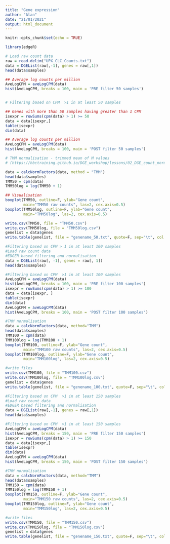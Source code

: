 ```yaml
---
title: "Gene expression"
author: "Alan"
date: "21/01/2021"
output: html_document
---
```


```r
knitr::opts_chunk$set(echo = TRUE)
```

```r

library(edgeR)

# Load raw count data 
raw = read.delim("UPX_CLC_Counts.txt")
data = DGEList(raw[,-1], genes = raw[,1])
head(data$samples)
```

```r

## Average log counts per million
AveLogCPM = aveLogCPM(data)
hist(AveLogCPM, breaks = 100, main = 'PRE filter 50 samples')


# Filtering based on CPM  >1 in at least 50 samples

## Genes with more than 50 samples having greater than 1 CPM
isexpr = rowSums(cpm(data) > 1) >= 50
data = data[isexpr,]
table(isexpr)
dim(data)

## Average log counts per million 
AveLogCPM = aveLogCPM(data)
hist(AveLogCPM, breaks = 100, main = 'POST filter 50 samples')
```

```r

# TMM normalisation - trimmed mean of M values
# (https://hbctraining.github.io/DGE_workshop/lessons/02_DGE_count_normalization.html)

data = calcNormFactors(data, method = "TMM")
head(data$samples)
TMM50 = cpm(data)
TMM50log = log(TMM50 + 1)

## Visualisation
boxplot(TMM50, outline=F, ylab="Gene count",
        main="TMM50 raw counts", las=2, cex.axis=0.5)
boxplot(TMM50log, outline=F, ylab="Gene count",
        main="TMM50log", las=2, cex.axis=0.5)
```

```r

write.csv(TMM50, file = "TMM50.csv")
write.csv(TMM50log, file = "TMM50log.csv")
genelist = data$genes
write.table(genelist, file = "genename_50.txt", quote=F, sep="\t", col.names=NA, row.names=TRUE)
```


```r

#Filtering based on CPM > 1 in at least 100 samples
#Load raw count data 
#EDGER based filtering and normalisation
data = DGEList(raw[, -1], genes = raw[, 1])
head(data$samples)

#Filtering based on CPM  >1 in at least 100 samples
AveLogCPM = aveLogCPM(data)
hist(AveLogCPM, breaks = 100, main = 'PRE filter 100 samples')
isexpr = rowSums(cpm(data) > 1) >= 100
data = data[isexpr, ]
table(isexpr)
dim(data)
AveLogCPM = aveLogCPM(data)
hist(AveLogCPM, breaks = 100, main = 'POST filter 100 samples')

#TMM normalisation
data = calcNormFactors(data, method="TMM")
head(data$samples)
TMM100 = cpm(data)
TMM100log = log(TMM100 + 1)
boxplot(TMM100, outline=F, ylab="Gene count",
        main="TMM100 raw counts", las=2, cex.axis=0.5)
boxplot(TMM100log, outline=F, ylab="Gene count",
        main="TMM100log", las=2, cex.axis=0.5)

#write files
write.csv(TMM100, file = "TMM100.csv")
write.csv(TMM100log, file = "TMM100log.csv")
genelist = data$genes
write.table(genelist, file = "genename_100.txt", quote=F, sep="\t", col.names=NA, row.names=TRUE)
```

```r

#Filtering based on CPM  >1 in at least 150 samples
#Load raw count data 
#EDGER based filtering and normalisation
data = DGEList(raw[,-1], genes = raw[,1])
head(data$samples)

#Filtering based on CPM  >1 in at least 150 samples
AveLogCPM = aveLogCPM(data)
hist(AveLogCPM, breaks = 150, main = 'PRE filter 150 samples')
isexpr = rowSums(cpm(data) > 1) >= 150
data = data[isexpr,]
table(isexpr)
dim(data)
AveLogCPM = aveLogCPM(data)
hist(AveLogCPM, breaks = 150, main = 'POST filter 150 samples')

#TMM normalisation
data = calcNormFactors(data, method="TMM")
head(data$samples)
TMM150 = cpm(data)
TMM150log = log(TMM150 + 1)
boxplot(TMM150, outline=F, ylab="Gene count",
        main="TMM150 raw counts", las=2, cex.axis=0.5)
boxplot(TMM150log, outline=F, ylab="Gene count",
        main="TMM150log", las=2, cex.axis=0.5)

#write files
write.csv(TMM150, file = "TMM150.csv")
write.csv(TMM150log, file = "TMM150log.csv")
genelist = data$genes
write.table(genelist, file = "genename_150.txt", quote=F, sep="\t", col.names=NA, row.names=TRUE)

```

